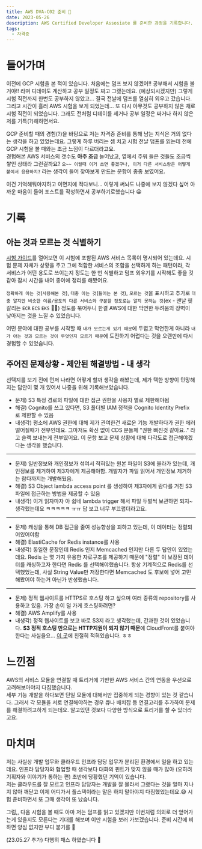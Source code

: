 ```yaml
---
title: AWS DVA-C02 준비 👊
date: 2023-05-26
description: AWS Certified Developer Assosiate 를 준비한 과정을 기록합니다.
tags:
  - 자격증
---
```

# 들어가며
이전에 GCP 시험을 본 적이 있습니다. 처음에는 덤프 보지 않겠어!! 공부해서 시험을 볼거야!! 라며 디데이도 계산하고 공부 일정도 짜고 그랬는데요. (예상되시겠지만) 그렇게 시험 직전까지 한번도 공부하지 않았고... 결국 전날에 덤프를 열심히 외우고 갔습니다.   
그리고 시간이 흘러 AWS 시험을 보게 되었는데... 또 다시 아무것도 공부하지 않은 채로 시험 직전이 되었습니다. 그래도 전처럼 디데이를 세거나 공부 일정은 짜거나 하지 않은 저를 기특(?)해하면서요.   
  
GCP 준비할 때의 경험(?)을 바탕으로 저는 자격증 준비를 통해 남는 지식은 거의 없다는 생각을 하고 있었는데요. 그렇게 하루 버리는 셈 치고 시험 전날 덤프를 읽는데 전에 GCP 시험을 볼 때와는 조금 느낌이 다르더라고요.  
경험해본 AWS 서비스의 갯수도 **아주 조금** 늘어났고, 옆에서 주워 들은 것들도 조금씩 쌓인 상태라 그런걸까요? `오~~ 이럴때 이거 쓰면 좋겠구나, 이거 다른 서비스랑은 어떻게 붙여서 응용하지?` 라는 생각이 들어 찾아보게 만드는 문항이 종종 보였어요.

이건 기억해둬야지하고 이면지에 적다보니... 이렇게 써놔도 나중에 보지 않겠다 싶어 아까운 마음이 들어 포스트를 작성하면서 공부하기로했습니다 😀

# 기록
## 아는 것과 모르는 것 식별하기

[시험 가이드](https://d1.awsstatic.com/ko_KR/training-and-certification/docs-dev-associate/AWS-Certified-Developer-Associate_Exam-Guide.pdf)를 열어보면 이 시험에 포함된 AWS 서비스 목록이 명시되어 있는데요.
시험 문제 자체가 상황을 주고 그에 적합한 서비스의 조합을 선택하게 하는 패턴이라, 각 서비스가 어떤 용도로 쓰이는지 정도는 한 번 식별하고 덤프 외우기를 시작해도 좋을 것 같아 잠시 시간을 내어 종이에 정리를 해봤어요. 

`정확하게 아는 것`(`사용해본 것`), `대충 아는 것`(`들어는 본 것`), `모르는 것`을 표시하고 추가로 `대충 알지만 비슷한 이름/용도의 다른 서비스와 구분할 정도로는 알지 못하는 것`(ex - 맨날 헷갈리는 `ECR` `ECS` `EKS` 🤦‍♀️) 정도를 묶어두니 한결 AWS에 대한 막연한 두려움의 장벽이 낮아지는 것을 느낄 수 있었습니다.   

어떤 분야에 대한 공부를 시작할 때 `내가 모르는게 있기 때문`에 두렵고 막연한게 아니라 `내가 아는 것과 모르는 것이 무엇인지 모르기 때문`에 도전하기 어렵다는 것을 오랜만에 다시 경험할 수 있었습니다.

## 주어진 문제상황 - 제안된 해결방법 - 내 생각 

선택지를 보기 전에 먼저 나라면 어떻게 할까 생각을 해봤는데, 제가 택한 방향이 민망해지는 답안이 몇 개 있어서 나중을 위해 기록해보았습니다.

- 문제) S3 특정 경로의 파일에 대한 접근 권한을 사용자 별로 제한해야됨
- 해결) Cognito를 쓰고 있다면, S3 폴더별 IAM 정책을 Cognito Identity Prefix 로 제한할 수 있음 
- 내생각) 평소에 AWS 권한에 대해 제가 관여한건 새로운 기능 개발하다가 권한 에러 떨어질때가 전부인데요. 그마저도 확신 없이 CDS 분들께 "권한 빠진것 같아요.." 라고 슬랙 보내는게 전부였어요. 이 문항 보고 문제 상황에 대해 다각도로 접근해야겠다는 생각을 했습니다.  

***

- 문제) 일반정보와 개인정보가 섞여서 적혀있는 원본 파일이 S3에 올라가 있는데, 개인정보를 제거하여 제3자에게 제공해야함. 개발자가 파일 읽어서 개인정보 제거하는 람다까지는 개발해뒀음.
- 해결) S3 Object lambda access point 를 생성하여 제3자에게 람다를 거친 S3 파일에 접근하는 방법을 제공할 수 있음
- 내생각) 이거 읽자마자 아 쉽네 lambda trigger 해서 파일 두벌씩 보관하면 되지~ 생각했는데요 ㅋㅋㅋㅋㅋ ㅠㅠ 답 보고 너무 부끄럽더라고요.

***

- 문제) 캐싱을 통해 DB 접근을 줄여 성능향상을 꾀하고 있는데, 이 데이터는 정렬되어있어야함
- 해결) ElastiCache for Redis instance를 사용
- 내생각) 동일한 문장인데 Redis 인지 Memcached 인지만 다른 두 답안이 있었는데요. Redis 는 몇 가지 유용한 자료구조를 제공하기 때문에 "정렬" 이 보장된 데이터를 캐싱하고자 한다면 Redis 를 선택해야했습니다. 항상 기계적으로 Redis를 선택했었는데, 사실 String Value만 저장한다면 Memcached 도 후보에 넣어 고민해봤어야 하는거 아닌가 반성했습니다.

***

- 문제) 정적 웹사이트를 HTTPS로 호스팅 하고 싶으며 여러 종류의 repository를 사용하고 있음. 가장 손이 덜 가게 호스팅하려면?
- 해결) AWS Amplify를 사용
- 내생각) 정적 웹사이트를 보고 바로 S3지 라고 생각했는데, 간과한 것이 있었습니다. **S3 정적 호스팅 만으로는 HTTP지원이 되지 않기 때문**에 CloudFront를 붙여야한다는 사실을요... [이 곳](https://docs.aws.amazon.com/AmazonS3/latest/userguide/WebsiteHosting.html)에 친절히 적혀있습니다. ㅎㅎ

# 느낀점
AWS의 서비스 모듈을 연결할 때 트리거에 기반한 AWS 서비스 간의 연동을 우선으로 고려해보아야지 다짐했습니다.  
세부 기능 개발을 하다보면 단일 모듈에 대해서만 집중하게 되는 경향이 있는 것 같습니다. 그래서 각 모듈을 서로 연결해야하는 경우 큐나 배치잡 등 연결고리를 추가하여 문제를 해결하려고하게 되는데요. 알고있던 것보다 다양한 방식으로 트리거를 할 수 있더라고요.

# 마치며
저는 사실상 개발 업무와 클라우드 인프라 담당 업무가 분리된 환경에서 일을 하고 있는데요. 인프라 담당자와 협업할 때 생각보다 대화의 핀트가 맞지 않을 때가 많아 (오히려 기획자와 이야기가 통하는 편) 초반에 당황했던 기억이 있습니다.  
저는 클라우드를 잘 모르고 인프라 담당자는 개발을 잘 몰라서 그랬다는 것을 얼마 지나지 않아 깨닫고 이제 어디가서 풀스택이라는 말은 하지 말아야지 다짐했었는데요.😅 시험 준비하면서 또 그때 생각이 또 났습니다. 

그럼,, 다음 시험을 볼 때도 아마 저는 덤프를 읽고 있겠지만 이번처럼 의외로 더 얻어가는게 있을지도 모른다는 기대를 해보며 이만 시험을 보러 가보겠습니다. 준비 시간에 비하면 양심 없지만 부디 붙기를 🙏 

(23.05.27 추가) 다행히 패스 하였습니다 🤤